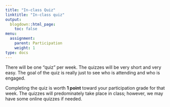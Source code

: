```yaml
---
title: "In-class Quiz"
linktitle: "In-class quiz"
output:
  blogdown::html_page:
    toc: false
menu:
  assignment:
    parent: Participation
    weight: 1
type: docs
---
```


There will be one "quiz" per week. The quizzes will be very short and very easy. The goal of the quiz is really just to see who is attending and who is engaged. 

Completing the quiz is worth **1 point** toward your participation grade for that week. The quizzes will predominately take place in class; however, we may have some online quizzes if needed.